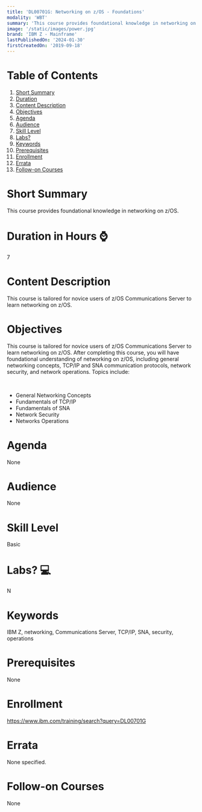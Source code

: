 ```yaml
---
title: 'DL00701G: Networking on z/OS - Foundations'
modality: 'WBT'
summary: 'This course provides foundational knowledge in networking on z/OS.'
image: '/static/images/power.jpg'
brand: 'IBM Z - Mainframe'
lastPublishedOn: '2024-01-30'
firstCreatedOn: '2019-09-18'
---
```

# Table of Contents
1.  [Short Summary](#short-summary)
2.  [Duration](#duration-in-hours-)
3.  [Content Description](#content-description)
4.  [Objectives](#objectives)
5.  [Agenda](#agenda)
6.  [Audience](#audience)
7.  [Skill Level](#skill-level)
8.  [Labs?](#labs-)
9.  [Keywords](#keywords)
10. [Prerequisites](#prerequisites)
11. [Enrollment](#enrollment)
12. [Errata](#errata)
13. [Follow-on Courses](#follow-on-courses)

# Short Summary
This course provides foundational knowledge in networking on z/OS.

# Duration in Hours ⌚
7

# Content Description
This course is tailored for novice users of z/OS Communications Server to learn networking on z/OS.

# Objectives
This course is tailored for novice users of z/OS Communications Server to learn networking on z/OS. After completing this course, you will have foundational understanding of networking on z/OS, including general networking concepts, TCP/IP and SNA communication protocols, network security, and network operations. Topics include: 

 

* General Networking Concepts
* Fundamentals of TCP/IP
* Fundamentals of SNA
* Network Security
* Networks Operations


# Agenda
None

# Audience
None

# Skill Level
Basic

# Labs? 💻
N

# Keywords
IBM Z, networking, Communications Server, TCP/IP, SNA, security, operations

# Prerequisites
None

# Enrollment
https://www.ibm.com/training/search?query=DL00701G

# Errata
None specified.

# Follow-on Courses
None

